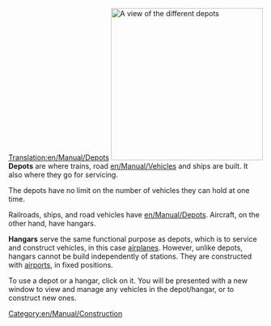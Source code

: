 [[Translation:en/Manual/Depots]]
[[File:en/Manual/Depots.png|thumb|right|300px|A view of the different depots]]
'''Depots''' are where trains, road [[en/Manual/Vehicles]] and ships are built. It also where they go for servicing.

The depots have no limit on the number of vehicles they can hold at one time.

Railroads, ships, and road vehicles have [[en/Manual/Depots]]. Aircraft, on the other hand, have hangars.

'''Hangars''' serve the same functional purpose as depots, which is to service and construct vehicles, in this case [[en/Manual/Aircraft|airplanes]]. However, unlike depots, hangars cannot be build independently of stations. They are constructed with [[en/Manual/Airport construction|airports]], in fixed positions.

To use a depot or a hangar, click on it. You will be presented with a new window to view and manage any vehicles in the depot/hangar, or to construct new ones.

[[Category:en/Manual/Construction]]